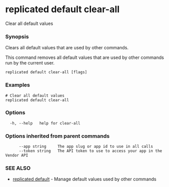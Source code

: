 # replicated default clear-all

Clear all default values

### Synopsis

Clears all default values that are used by other commands.

This command removes all default values that are used by other commands run by the current user.

```
replicated default clear-all [flags]
```

### Examples

```
# Clear all default values
replicated default clear-all
```

### Options

```
  -h, --help   help for clear-all
```

### Options inherited from parent commands

```
      --app string     The app slug or app id to use in all calls
      --token string   The API token to use to access your app in the Vendor API
```

### SEE ALSO

* [replicated default](replicated-cli-default)	 - Manage default values used by other commands

